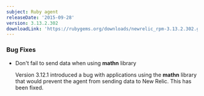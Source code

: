 ```yaml
---
subject: Ruby agent
releaseDate: '2015-09-28'
version: 3.13.2.302
downloadLink: 'https://rubygems.org/downloads/newrelic_rpm-3.13.2.302.gem'
---
```


### Bug Fixes

* Don't fail to send data when using **mathn** library

  Version 3.12.1 introduced a bug with applications using the **mathn** library that would prevent the agent from sending data to New Relic. This has been fixed.
